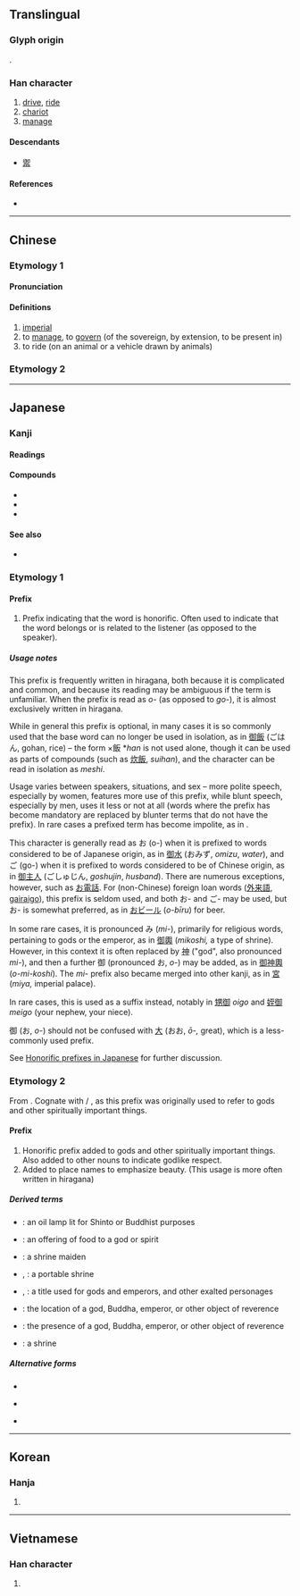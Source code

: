 {{also|禦}}
{{character info/new}}
==Translingual==

===Glyph origin===
{{Han etym}}
{{Han compound|彳|卸|c1=s|c2=s|ls=ic}}.

===Han character===
{{Han char|rn=60|rad=彳|as=08|asj=09|sn=11|snj=12|four=27220|canj=HOOML|ids=⿰彳卸}}

# [[drive]], [[ride]]
# [[chariot]]
# [[manage]]

====Descendants====
* [[禦]]

====References====
* {{Han ref|kx=0368.230|dkj=10157|dj=0693.050|hdz=20832.160|uh=5FA1|ud=24481|bh=B173|bd=45427}}

----

==Chinese==

===Etymology 1===
{{zh-forms}}

====Pronunciation====
{{zh-pron
|m=yù,yà
|c=jyu6,ngaa6
|h=pfs=
|md=
|mn=qz:gīr/tw,xm:gū/twv,zz:gī
|w=
|mc=y
|oc=y
|cat=a,v
}}

====Definitions====
{{zh-hanzi}}

# [[imperial]]
# to [[manage]], to [[govern]] (of the sovereign, by extension, to be present in)
# to ride (on an animal or a vehicle drawn by animals)

===Etymology 2===
{{zh-see|禦|3=to defend}}

----

==Japanese==

===Kanji===
{{ja-kanji|grade=c|rs=彳08}}

====Readings====
{{ja-readings
|goon=ご
|kanon=ぎょ
|kun=お-, おおむ-, おおん-, おん-, み-
}}

====Compounds====
* {{ja-r|御者|ぎょしゃ}}
* {{ja-r|制御|せいぎょ}}
* {{ja-r|防御|ぼうぎょ}}

====See also====
* {{l|ja|馭}}

===Etymology 1===
<!-- Technically, the two pronunciations/readings here should be split into separate etyls -- "o" from JA, "go" from ZHO -- but that would make the usage note confusing. -->

====Prefix====
{{ja-pos|prefix|お|ご}}

# Prefix indicating that the word is honorific. Often used to indicate that the word belongs or is related to the listener (as opposed to the speaker).

=====Usage notes=====
This prefix is frequently written in hiragana, both because it is complicated and common, and because its reading may be ambiguous if the term is unfamiliar. When the prefix is read as ''o-'' (as opposed to ''go-''), it is almost exclusively written in hiragana.

While in general this prefix is optional, in many cases it is so commonly used that the base word can no longer be used in isolation, as in [[御飯]] (ごはん, gohan, rice) – the form ×飯 *''han'' is not used alone, though it can be used as parts of compounds (such as [[炊飯]], ''suihan''), and the character can be read in isolation as ''meshi''.

Usage varies between speakers, situations, and sex – more polite speech, especially by women, features more use of this prefix, while blunt speech, especially by men, uses it less or not at all (words where the prefix has become mandatory are replaced by blunter terms that do not have the prefix). In rare cases a prefixed term has become impolite, as in {{m|ja|御前|tr=omae||you (familiar or derogatory)}}.

This character is generally read as お (o-) when it is prefixed to words considered to be of Japanese origin, as in [[御水]] (おみず, ''omizu'', ''water''), and ご (go-) when it is prefixed to words considered to be of Chinese origin, as in [[御主人]] (ごしゅじん, ''goshujin'', ''husband''). There are numerous exceptions, however, such as [[お電話]]. For (non-Chinese) foreign loan words ([[外来語]], [[gairaigo]]), this prefix is seldom used, and both お- and ご- may be used, but お- is somewhat preferred, as in [[おビール]] (''o-bīru'') for beer.

In some rare cases, it is pronounced み (''mi-''), primarily for religious words, pertaining to gods or the emperor, as in [[御輿]] (''mikoshi,'' a type of shrine). However, in this context it is often replaced by [[神]] ("god", also pronounced ''mi-''), and then a further 御 (pronounced お, ''o-'') may be added, as in [[御神輿]] (''o-mi-koshi''). The ''mi-'' prefix also became merged into other kanji, as in [[宮]] (''miya,'' imperial palace).

In rare cases, this is used as a suffix instead, notably in [[甥御]] ''oigo'' and [[姪御]] ''meigo'' (your nephew, your niece).

御 (お, ''o-'') should not be confused with [[大]] (おお, ''ō-,'' great), which is a less-commonly used prefix.

See [[w:Honorific speech in Japanese#Honorific prefixes|Honorific prefixes in Japanese]] for further discussion.

===Etymology 2===
From {{etyl|ojp|ja|sort=み}}. Cognate with {{l|ja|霊}} / {{m|ja|神|tr=mi||spirit, god}}, as this prefix was originally used to refer to gods and other spiritually important things.

====Prefix====
{{ja-pos|prefix|み|rom=mi}}

# Honorific prefix added to gods and other spiritually important things. Also added to other nouns to indicate godlike respect.
# Added to place names to emphasize beauty. (This usage is more often written in hiragana)

=====Derived terms=====
* {{ja-r|御明|みあかし}}: an oil lamp lit for Shinto or Buddhist purposes
* {{ja-r|御食|みけ}}: an offering of food to a god or spirit
* {{ja-r|御子|みこ}}: a shrine maiden
* {{ja-r|御輿|みこし}}, {{ja-r|神輿|みこし}}: a portable shrine
* {{ja-r|尊|みこと}}, {{ja-r|命|みこと}}: a title used for gods and emperors, and other exalted personages
* {{ja-r|御許|みもと}}: the location of a god, Buddha, emperor, or other object of reverence
* {{ja-r|御座|みまし}}: the presence of a god, Buddha, emperor, or other object of reverence
* {{ja-r|宮|みや}}: a shrine

=====Alternative forms=====
* {{l|ja|み}}
* {{sense|beautiful place}} {{l|ja|美}}
* {{sense|beautiful place}} {{l|ja|深}}

----

==Korean==

===Hanja===
{{ko-hanja|hangeul=[[어]], [[아]]|eumhun=|rv=eo, a|mr=ŏ, a|y=e, a}}

# {{defn|lang=ko|sort=彳08}}

----

==Vietnamese==

===Han character===
{{vi-hantu|[[ngự]], [[ngợ]], [[ngừ]], [[ngừa]]|rs=彳08}}

# {{defn|lang=vi|sort=彳08}}